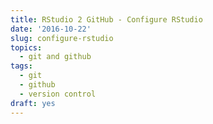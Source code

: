 ```yaml
---
title: RStudio 2 GitHub - Configure RStudio
date: '2016-10-22'
slug: configure-rstudio
topics:
  - git and github
tags:
  - git
  - github
  - version control
draft: yes
---
```


